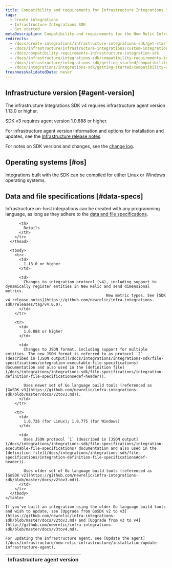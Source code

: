 ```yaml
---
title: Compatibility and requirements for Infrastructure Integrations SDK
tags:
  - Create integrations
  - Infrastructure Integrations SDK
  - Get started
metaDescription: Compatibility and requirements for the New Relic Infrastructure Integration SDK.
redirects:
  - /docs/create-integrations/infrastructure-integrations-sdk/get-started/compatibility-requirements-infrastructure-integrations-sdk
  - /docs/infrastructure/infrastructure-integrations/custom-integrations/compatibility-requirements-infrastructure-integration-sdk
  - /docs/compatibility-requirements-infrastructure-integration-sdk
  - /docs/infrastructure/integrations-sdk/compatibility-requirements-infrastructure-integration-sdk
  - /docs/infrastructure/integrations-sdk/getting-started/compatibility-requirements-infrastructure-integrations-sdk
  - /docs/integrations/integrations-sdk/getting-started/compatibility-requirements-infrastructure-integrations-sdk
freshnessValidatedDate: never
---
```


## Infrastructure version [#agent-version]

The infrastructure Integrations SDK v4 requires infrastructure agent version 1.13.0 or higher.

SDK v3 requires agent version 1.0.888 or higher.

For infrastructure agent version information and options for installation and updates, see the [Infrastructure release notes](/docs/release-notes/infrastructure-release-notes/infrastructure-agent-release-notes).

For notes on SDK versions and changes, see the [change log](#change-log).

## Operating systems [#os]

Integrations built with the SDK can be compiled for either Linux or Windows operating systems.

## Data and file specifications [#data-specs]

Infrastructure on-host integrations can be created with any programming language, as long as they adhere to the [data and file specifications](/docs/infrastructure/integrations-sdk/get-started/create-activate-infrastructure-integration).

<CollapserGroup>
  <Collapser
    id="change-log"
    title="SDK version changes"
  >
    <table>
      <thead>
        <tr>
          <th style={{ width: "200px" }}>
            Infrastructure agent version
          </th>

          <th>
            Details
          </th>
        </tr>
      </thead>

      <tbody>
        <tr>
          <td>
            1.13.0 or higher
          </td>

          <td>
            Changes to integration protocol (v4), including support to dynamically register entities in New Relic and send dimensional metrics.  
                                                New metric types. See [SDK v4 release notes](https://github.com/newrelic/infra-integrations-sdk/releases/tag/v4.0.0).
          </td>
        </tr>

        <tr>
          <td>
            1.0.888 or higher
          </td>

          <td>
            Changes to JSON format, including support for multiple entities. The new JSON format is referred to as protocol `2` (described in [JSON output](/docs/integrations/integrations-sdk/file-specifications/integration-executable-file-specifications) documentation and also used in the [definition file](/docs/integrations/integrations-sdk/file-specifications/integration-definition-file-specifications#def-header)).

            Uses newer set of Go language build tools (referenced as [GoSDK v3](https://github.com/newrelic/infra-integrations-sdk/blob/master/docs/v2tov3.md)).
          </td>
        </tr>

        <tr>
          <td>
            1.0.726 (for Linux); 1.0.775 (for Windows)
          </td>

          <td>
            Uses JSON protocol `1` (described in [JSON output](/docs/integrations/integrations-sdk/file-specifications/integration-executable-file-specifications) documentation and also used in the [definition file](/docs/integrations/integrations-sdk/file-specifications/integration-definition-file-specifications#def-header)).

            Uses older set of Go language build tools (referenced as [GoSDK v2](https://github.com/newrelic/infra-integrations-sdk/blob/master/docs/v2tov3.md)).
          </td>
        </tr>
      </tbody>
    </table>

    If you've built an integration using the older Go language build tools and wish to update, see [Upgrade from GoSDK v2 to v3](https://github.com/newrelic/infra-integrations-sdk/blob/master/docs/v2tov3.md) and [Upgrade from v3 to v4](http://github.com/newrelic/infra-integrations-sdk/blob/master/docs/v3tov4.md).

    For updating the Infrastructure agent, see [Update the agent](/docs/infrastructure/new-relic-infrastructure/installation/update-infrastructure-agent).
  </Collapser>
</CollapserGroup>
